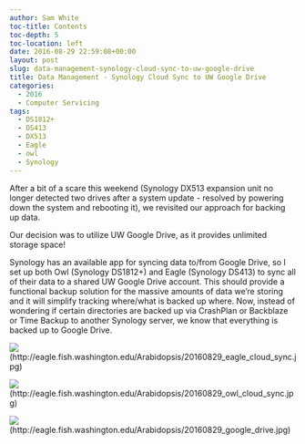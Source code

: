 ```yaml
---
author: Sam White
toc-title: Contents
toc-depth: 5
toc-location: left
date: 2016-08-29 22:59:08+00:00
layout: post
slug: data-management-synology-cloud-sync-to-uw-google-drive
title: Data Management - Synology Cloud Sync to UW Google Drive
categories:
  - 2016
  - Computer Servicing
tags:
  - DS1812+
  - DS413
  - DX513
  - Eagle
  - owl
  - Synology
---
```


After a bit of a scare this weekend (Synology DX513 expansion unit no longer detected two drives after a system update - resolved by powering down the system and rebooting it), we revisited our approach for backing up data.

Our decision was to utilize UW Google Drive, as it provides unlimited storage space!

Synology has an available app for syncing data to/from Google Drive, so I set up both Owl (Synology DS1812+) and Eagle (Synology DS413) to sync all of their data to a shared UW Google Drive account. This should provide a functional backup solution for the massive amounts of data we're storing and it will simplify tracking where/what is backed up where. Now, instead of wondering if certain directories are backed up via CrashPlan or Backblaze or Time Backup to another Synology server, we know that everything is backed up to Google Drive.





![](https://eagle.fish.washington.edu/Arabidopsis/20160829_eagle_cloud_sync.jpg)(http://eagle.fish.washington.edu/Arabidopsis/20160829_eagle_cloud_sync.jpg)



![](https://eagle.fish.washington.edu/Arabidopsis/20160829_owl_cloud_sync.jpg)(http://eagle.fish.washington.edu/Arabidopsis/20160829_owl_cloud_sync.jpg)





![](https://eagle.fish.washington.edu/Arabidopsis/20160829_google_drive.jpg)(http://eagle.fish.washington.edu/Arabidopsis/20160829_google_drive.jpg)
